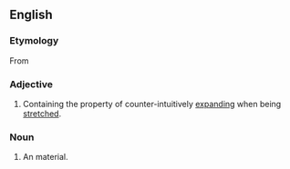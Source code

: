 ==English==

===Etymology===
From {{etyl|grc|en}} {{m|grc|αὐξητικός||growing, promoting growth, productive}}

===Adjective===
{{en-adj}}

# {{lb|en|chemistry}} Containing the property of counter-intuitively [[expand]]ing when being [[stretch]]ed.

===Noun===
{{en-noun}}

# An {{l|en|auxetic}} material.